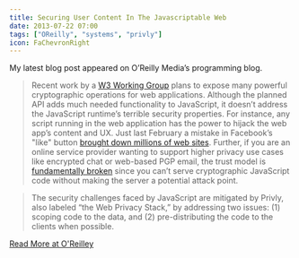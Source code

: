 ```yaml
---
title: Securing User Content In The Javascriptable Web
date: 2013-07-22 07:00
tags: ["OReilly", "systems", "privly"]
icon: FaChevronRight
---
```



My latest blog post appeared on O’Reilly Media’s programming blog.

> Recent work by a [W3 Working Group](http://www.w3.org/2012/webcrypto/) plans to expose many powerful
> cryptographic operations for web applications. Although the planned
> API adds much needed functionality to JavaScript, it doesn’t address
> the JavaScript runtime’s terrible security properties. For instance,
> any script running in the web application has the power to hijack
> the web app’s content and UX. Just last February a mistake in
> Facebook’s "like" button [brought down millions of web sites](http://www.buzzfeed.com/jwherrman/facebook-glitch-takes-down-countless-major-websites).
> Further, if you are an online service provider wanting to support
> higher privacy use cases like encrypted chat or web-based PGP email,
> the trust model is [fundamentally broken](http://www.theregister.co.uk/2007/11/20/hushmail_update/) since you can’t serve
> cryptographic JavaScript code without making the server a potential
> attack point.


> The security challenges faced by JavaScript are mitigated by Privly,
> also labeled “the Web Privacy Stack,” by addressing two issues: (1)
> scoping code to the data, and (2) pre-distributing the code to the
> clients when possible.

[Read More at O'Reilley](http://programming.oreilly.com/2013/07/securing-user-content-in-the-javascriptable-web.html)
